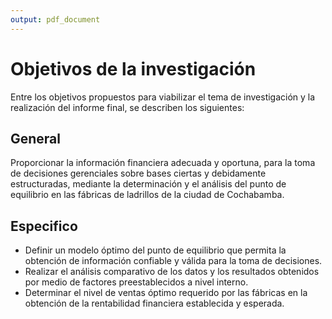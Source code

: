```yaml
---
output: pdf_document
---
```


# Objetivos de la investigación
Entre los objetivos propuestos para viabilizar el tema de investigación y la realización del informe final, se describen los siguientes:

## General {-}
Proporcionar la información financiera adecuada y oportuna, para la toma de decisiones gerenciales sobre bases ciertas y debidamente estructuradas, mediante la determinación y el análisis del punto de equilibrio en las fábricas de ladrillos de la ciudad de Cochabamba.

## Especifico {-}

- Definir un modelo óptimo del punto de equilibrio que permita la obtención de información confiable y válida para la toma de decisiones.
- Realizar el análisis comparativo de los datos y los resultados obtenidos por medio de factores preestablecidos a nivel interno.
- Determinar el nivel de ventas óptimo requerido por las fábricas en la obtención de la rentabilidad financiera establecida y esperada.

